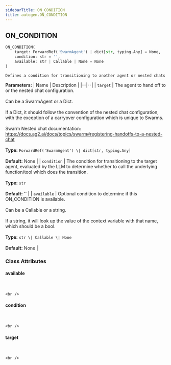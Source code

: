 ```yaml
---
sidebarTitle: ON_CONDITION
title: autogen.ON_CONDITION
---
```

<h2 id="autogen.ON_CONDITION" class="doc doc-heading">
    <code class="doc-symbol doc-symbol-heading doc-symbol-class"></code>
    <span class="doc doc-object-name doc-class-name">ON_CONDITION</span>
</h2>

```python
ON_CONDITION(
    target: ForwardRef('SwarmAgent') | dict[str, typing.Any] = None,
    condition: str = '',
    available: str | Callable | None = None
)
```

    Defines a condition for transitioning to another agent or nested chats

<b>Parameters:</b>
| Name | Description |
|--|--|
| `target` | The agent to hand off to or the nested chat configuration.<br/><br/>Can be a SwarmAgent or a Dict.<br/><br/>If a Dict, it should follow the convention of the nested chat configuration, with the exception of a carryover configuration which is unique to Swarms.<br/><br/>Swarm Nested chat documentation: https://docs.ag2.ai/docs/topics/swarm#registering-handoffs-to-a-nested-chat<br/><br/>**Type:** `ForwardRef('SwarmAgent') \| dict[str, typing.Any]`<br/><br/>**Default:** None |
| `condition` | The condition for transitioning to the target agent, evaluated by the LLM to determine whether to call the underlying function/tool which does the transition.<br/><br/>**Type:** `str`<br/><br/>**Default:** '' |
| `available` | Optional condition to determine if this ON_CONDITION is available.<br/><br/>Can be a Callable or a string.<br/><br/>If a string, it will look up the value of the context variable with that name, which should be a bool.<br/><br/>**Type:** `str \| Callable \| None`<br/><br/>**Default:** None |

### Class Attributes

<code class="doc-symbol doc-symbol-heading doc-symbol-attribute"></code>
#### available
<br />

    <br />

<code class="doc-symbol doc-symbol-heading doc-symbol-attribute"></code>
#### condition
<br />

    <br />

<code class="doc-symbol doc-symbol-heading doc-symbol-attribute"></code>
#### target
<br />

    <br />